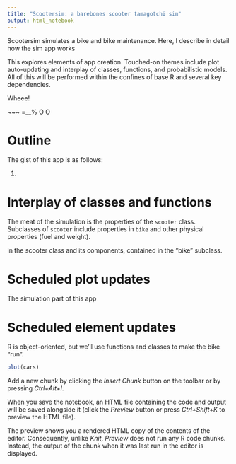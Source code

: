 ```yaml
---
title: "Scootersim: a barebones scooter tamagotchi sim"
output: html_notebook
---
```


Scootersim simulates a bike and bike maintenance. Here, I describe in detail how the sim app works

This explores elements of app creation. Touched-on themes include plot auto-updating and interplay of classes, functions, and probabilistic models. All of this will be performed within the confines of base R and several key dependencies.

Wheee!

~~~ =__%
     O O

# Outline

The gist of this app is as follows:

1. 


# Interplay of classes and functions

The meat of the simulation is the properties of the `scooter` class. Subclasses of `scooter` include properties in `bike` and other physical properties (fuel and weight).


in the scooter class and its components, contained in the "bike" subclass.

# Scheduled plot updates

The simulation part of this app 

# Scheduled element updates

R is object-oriented, but we'll use functions and classes to make the bike "run". 


```r
plot(cars)
```

Add a new chunk by clicking the *Insert Chunk* button on the toolbar or by pressing *Ctrl+Alt+I*.

When you save the notebook, an HTML file containing the code and output will be saved alongside it (click the *Preview* button or press *Ctrl+Shift+K* to preview the HTML file).

The preview shows you a rendered HTML copy of the contents of the editor. Consequently, unlike *Knit*, *Preview* does not run any R code chunks. Instead, the output of the chunk when it was last run in the editor is displayed.
